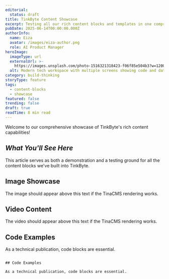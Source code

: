 ```yaml
---
editorial:
  status: draft
title: TinkByte Content Showcase
excerpt: Testing all our rich content blocks and templates in one comprehensive article
pubDate: 2025-06-14T00:00:00.000Z
authorInfo:
  name: Eiza
  avatar: /images/eiza-author.png
  role: AI Product Manager
heroImage:
  imageType: url
  externalUrl: >-
    https://images.unsplash.com/photo-1516321318423-f06f85e504b3?w=1200&h=630&fit=crop
  alt: Modern tech workspace with multiple screens showing code and data
category: build-thinking
storyType: feature
tags:
  - content-blocks
  - showcase
featured: false
trending: false
draft: true
readTime: 8 min read
---
```


Welcome to our comprehensive showcase of TinkByte's rich content capabilities!

## *What You'll See Here*

This article serves as both a demonstration and a testing ground for all the content blocks we've built into TinkByte.

## Image Showcase

The image should appear above this text if the TinaCMS rendering works.

## Video Content

The video should appear above this text if the TinaCMS rendering works.

## Code Examples

As a technical publication, code blocks are essential.

```

## Code Examples

As a technical publication, code blocks are essential.
```
